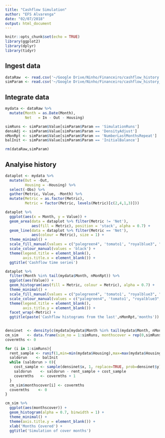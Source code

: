 ```yaml
---
title: "Cashflow Simulation"
author: "EFS Alvarenga"
date: "02/07/2018"
output: html_document
---
```


```r
knitr::opts_chunk$set(echo = TRUE)
library(ggplot2)
library(dplyr)
library(tidyr)
```

## Ingest data

```r
dataRaw  <- read.csv('~/Google Drive/Ninho/Financeiro/cashflow_history.csv')
simParam <- read.csv('~/Google Drive/Ninho/Financeiro/cashflow_history_params.csv')
```

## Integrate data

```r
mydata <- dataRaw %>%
  mutate(Month = as.Date(Month),
         Net   = In - Out - Housing)

simRuns <- simParam$Value[simParam$Param == 'SimulationRuns']
densAdj <- simParam$Value[simParam$Param == 'DensityAdjust']
nMonRpt <- simParam$Value[simParam$Param == 'NumberLastMonthsRepeat']
balInit <- simParam$Value[simParam$Param == 'InitialBalance']

rm(dataRaw,simParam)
```

## Analyise history

```r
dataplot <- mydata %>%
  mutate(Out = -Out,
         Housing = -Housing) %>%
  select(-Obs) %>%
  gather(Metric, Value, -Month) %>%
  mutate(Metric = as.factor(Metric),
         Metric = factor(Metric, levels(Metric)[c(2,4,1,3)]))

dataplot %>%
  ggplot(aes(x = Month, y = Value)) +
  geom_area(data = dataplot %>% filter(Metric != 'Net'),
            aes(fill = Metric), position = 'stack', alpha = 0.7) +
  geom_line(data = dataplot %>% filter(Metric == 'Net'),
            aes(colour = Metric), size = 1) +
  theme_minimal() +
  scale_fill_manual(values = c("palegreen4", 'tomato1', "royalblue3", "gray70")) +
  scale_colour_manual(values = 'black') +
  theme(legend.title = element_blank(),
        axis.title.x = element_blank()) +
  ggtitle('Cashflow time series')

dataplot %>%
  filter(Month %in% tail(mydata$Month, nMonRpt)) %>%
  ggplot(aes(Value)) +
  geom_histogram(aes(fill = Metric, colour = Metric), alpha = 0.7) +
  theme_minimal() +
  scale_fill_manual(values = c("palegreen4", 'tomato1', "royalblue3", "gray70")) +
  scale_colour_manual(values = c("palegreen4", 'tomato1', "royalblue3", "gray70")) +
  theme(legend.title = element_blank(),
        axis.title.y = element_blank()) +
  facet_wrap(~Metric) +
  ggtitle(paste('Cashflow histograms from the last',nMonRpt,'months'))
  
```

```r
densinet  <- density(c(mydata[mydata$Month %in% tail(mydata$Month, nMonRpt),]$Net,mydata$Net))
cm_sim    <- data.frame(sim_no = 1:simRuns, monthscover = rep(0,simRuns))
covermths <- 0

for (i in 1:simRuns){
  rent_sample <- runif(1,min=min(mydata$Housing),max=max(mydata$Housing))
  saldorun    <- balInit
  while (saldorun > 0){
    cost_sample <- sample(densinet$x, 1, replace=TRUE, prob=densinet$y)
    saldorun    <- saldorun - rent_sample + cost_sample
    covermths   <- covermths + 1
  }
  cm_sim$monthscover[i] <- covermths
  covermths    <- 0
}

cm_sim %>%
  ggplot(aes(monthscover)) +
  geom_histogram(alpha = 0.7, binwidth = 1) +
  theme_minimal() +
  theme(axis.title.y = element_blank()) +
  xlab('Months Covered') +
  ggtitle('Simulation of cover months')

```

